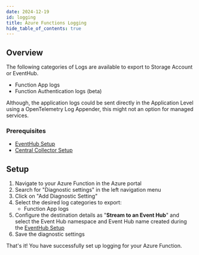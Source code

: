 ```yaml
---
date: 2024-12-19
id: logging
title: Azure Functions Logging
hide_table_of_contents: true
---
```


## Overview
The following categories of Logs are available to export to Storage Account or EventHub. 

- Function App logs
- Function Authentication logs (beta)

Although, the application logs could be sent directly in the Application Level using a OpenTelemetry Log Appender, this might not an option for managed services.

<Tabs entityName="plans">
<TabItem value="signoz-cloud" label="SigNoz Cloud" default>

### Prerequisites

- [EventHub Setup](../../bootstrapping/data-ingestion)
- [Central Collector Setup](../../bootstrapping/collector-setup)

## Setup

1. Navigate to your Azure Function in the Azure portal
2. Search for "Diagnostic settings" in the left navigation menu
3. Click on "Add Diagnostic Setting"
4. Select the desired log categories to export:
    - Function App logs
5. Configure the destination details as "**Stream to an Event Hub**" and select the Event Hub namespace and Event Hub name created during the [EventHub Setup](../../bootstrapping/data-ingestion)
6. Save the diagnostic settings

That's it! You have successfully set up logging for your Azure Function.

</TabItem>
</Tabs>